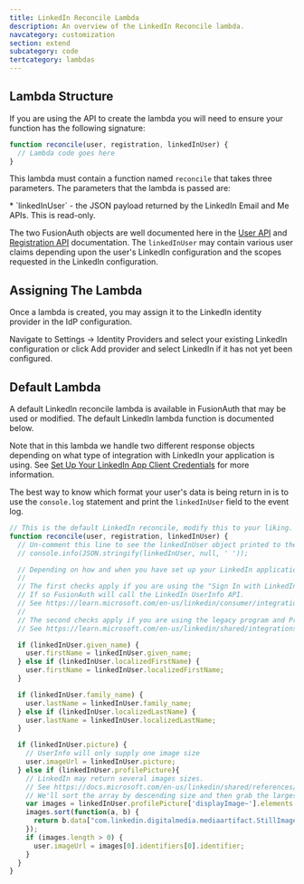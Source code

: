 ```yaml
---
title: LinkedIn Reconcile Lambda
description: An overview of the LinkedIn Reconcile lambda.
navcategory: customization
section: extend
subcategory: code
tertcategory: lambdas
---
```


<ReconcileLambdaIntro identity_provider_name="LinkedIn" prefix="a" />

## Lambda Structure

If you are using the API to create the lambda you will need to ensure your function has the following signature:

```javascript
function reconcile(user, registration, linkedInUser) {
  // Lambda code goes here
}
```

This lambda must contain a function named `reconcile` that takes three parameters. The parameters that the lambda is passed are:

<ReconcileLambdaUserRegistrationParameters />
* `linkedInUser` - the JSON payload returned by the LinkedIn Email and Me APIs. This is read-only.

The two FusionAuth objects are well documented here in the [User API](/docs/apis/users) and [Registration API](/docs/apis/registrations) documentation. The `linkedInUser` may contain various user claims depending upon the user's LinkedIn configuration and the scopes requested in the LinkedIn configuration.

## Assigning The Lambda

Once a lambda is created, you may assign it to the LinkedIn identity provider in the IdP configuration.

Navigate to <Breadcrumb>Settings -> Identity Providers</Breadcrumb> and select your existing LinkedIn configuration or click <Breadcrumb>Add provider</Breadcrumb> and select LinkedIn if it has not yet been configured.

## Default Lambda

A default LinkedIn reconcile lambda is available in FusionAuth that may be used or modified. The default LinkedIn lambda function is documented below.

Note that in this lambda we handle two different response objects depending on what type of integration with LinkedIn your application is using. See [Set Up Your LinkedIn App Client Credentials](/docs/lifecycle/authenticate-users/identity-providers/social/linkedin#set-up-your-linkedin-app-client-credentials) for more information.

The best way to know which format your user's data is being return in is to use the `console.log` statement and print the `linkedInUser` field to the event log.

```javascript
// This is the default LinkedIn reconcile, modify this to your liking.
function reconcile(user, registration, linkedInUser) {
  // Un-comment this line to see the linkedInUser object printed to the event log
  // console.info(JSON.stringify(linkedInUser, null, ' '));

  // Depending on how and when you have set up your LinkedIn application you may get a different response back in the linkedInUser.
  //
  // The first checks apply if you are using the "Sign In with LinkedIn using OpenID Connect" with the "openid", "email", and "profile" scopes.
  // If so FusionAuth will call the LinkedIn UserInfo API.
  // See https://learn.microsoft.com/en-us/linkedin/consumer/integrations/self-serve/sign-in-with-linkedin-v2#api-request-to-retreive-member-details
  //
  // The second checks apply if you are using the legacy program and Profile API with the "r_liteprofile" or "r_basicprofile" scopes.
  // See https://learn.microsoft.com/en-us/linkedin/shared/integrations/people/profile-api

  if (linkedInUser.given_name) {
    user.firstName = linkedInUser.given_name;
  } else if (linkedInUser.localizedFirstName) {
    user.firstName = linkedInUser.localizedFirstName;
  }

  if (linkedInUser.family_name) {
    user.lastName = linkedInUser.family_name;
  } else if (linkedInUser.localizedLastName) {
    user.lastName = linkedInUser.localizedLastName;
  }

  if (linkedInUser.picture) {
    // UserInfo will only supply one image size
    user.imageUrl = linkedInUser.picture;
  } else if (linkedInUser.profilePicture){
    // LinkedIn may return several images sizes.
    // See https://docs.microsoft.com/en-us/linkedin/shared/references/v2/profile/profile-picture
    // We'll sort the array by descending size and then grab the largest one.
    var images = linkedInUser.profilePicture['displayImage~'].elements || [];
    images.sort(function(a, b) {
      return b.data["com.linkedin.digitalmedia.mediaartifact.StillImage"].displaySize.width - a.data["com.linkedin.digitalmedia.mediaartifact.StillImage"].displaySize.width;
    });
    if (images.length > 0) {
      user.imageUrl = images[0].identifiers[0].identifier;
    }
  }
}
```


